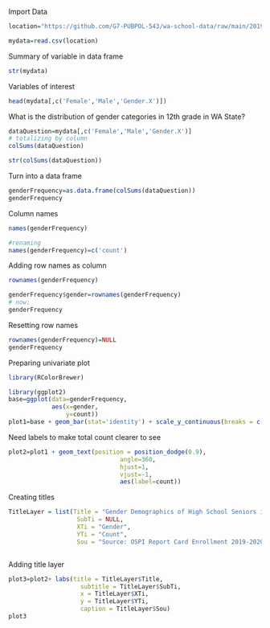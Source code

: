 Import Data
```{r}
location="https://github.com/G7-PUBPOL-543/wa-school-data/raw/main/2019%20Report_DistrictTotals.csv"

mydata=read.csv(location)
```

Summary of variable in data frame
```{r}
str(mydata)
```

Variables of interest
```{r}
head(mydata[,c('Female','Male','Gender.X')])
```

What is the distribution of gender categories in 12th grade in WA State?
```{r}
dataQuestion=mydata[,c('Female','Male','Gender.X')]
# totalizing by column 
colSums(dataQuestion)
```


```{r}
str(colSums(dataQuestion))
```

Turn into a data frame
```{r}
genderFrequency=as.data.frame(colSums(dataQuestion))
genderFrequency
```

Column names
```{r}
names(genderFrequency)
```
```{r}
#renaming
names(genderFrequency)=c('count')
```

Adding row names as column
```{r}
rownames(genderFrequency)
```

```{r}
genderFrequency$gender=rownames(genderFrequency)
# now:
genderFrequency
```
Resetting row names
```{r}
rownames(genderFrequency)=NULL
genderFrequency
```

Preparing univariate plot
```{r}
library(RColorBrewer)

library(ggplot2)
base=ggplot(data=genderFrequency,
            aes(x=gender,
                y=count))
plot1=base + geom_bar(stat='identity') + scale_y_continuous(breaks = c(175, 20000, 30000, 40000, 45000), limits = c(0, 50000))

```

Need labels to make total count clearer to see
```{r}
plot2=plot1 + geom_text(position = position_dodge(0.9),
                               angle=360,
                               hjust=1,
                               vjust=-1,
                               aes(label=count))
```

Creating titles
```{r}
TitleLayer = list(Title = "Gender Demographics of High School Seniors in WA State",
                   SubTi = NULL,
                   XTi = "Gender",
                   YTi = "Count",
                   Sou = "Source: OSPI Report Card Enrollment 2019-2020 School Year")



```

Adding title layer
```{r}
plot3=plot2+ labs(title = TitleLayer$Title,
                    subtitle = TitleLayer$SubTi,
                    x = TitleLayer$XTi,
                    y = TitleLayer$YTi,
                    caption = TitleLayer$Sou)
plot3
```
